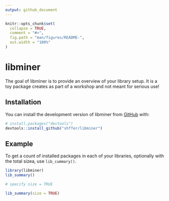 ```yaml
---
output: github_document
---
```


<!-- README.md is generated from README.Rmd. Please edit that file -->

```r
knitr::opts_chunk$set(
  collapse = TRUE,
  comment = "#>",
  fig.path = "man/figures/README-",
  out.width = "100%"
)
```

# libminer

<!-- badges: start -->
<!-- badges: end -->

The goal of libminer is to provide an overview of your library setup. It is a toy package creates as part of a workshop and not meant for serious use!

## Installation

You can install the development version of libminer from [GitHub](https://github.com/) with:

``` r
# install.packages("devtools")
devtools::install_github("shffer/libminer")
```

## Example

To get a count of installed packages in each of your libraries, optionally with the total sizea, use `lib_cummary()`.

```r
library(libminer)
lib_summary()

# specify size = TRUE

lib_summary(size = TRUE)
```
